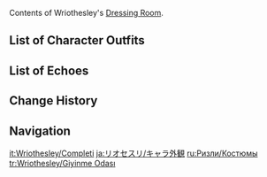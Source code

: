 {{CharacterTabs}}
Contents of Wriothesley's [[Dressing Room]].

==List of Character Outfits==
{{Outfits by Category Table|Wriothesley Outfits|nocharacter=1}}

==List of Echoes==
{{Echoes by Category Table|Wriothesley Echoes|nocharacter=1}}

==Change History==
{{Change History|4.1}}

==Navigation==
{{Character Navbox|Dressing Room}}

[[it:Wriothesley/Completi]]
[[ja:リオセスリ/キャラ外観]]
[[ru:Ризли/Костюмы]]
[[tr:Wriothesley/Giyinme Odası]]